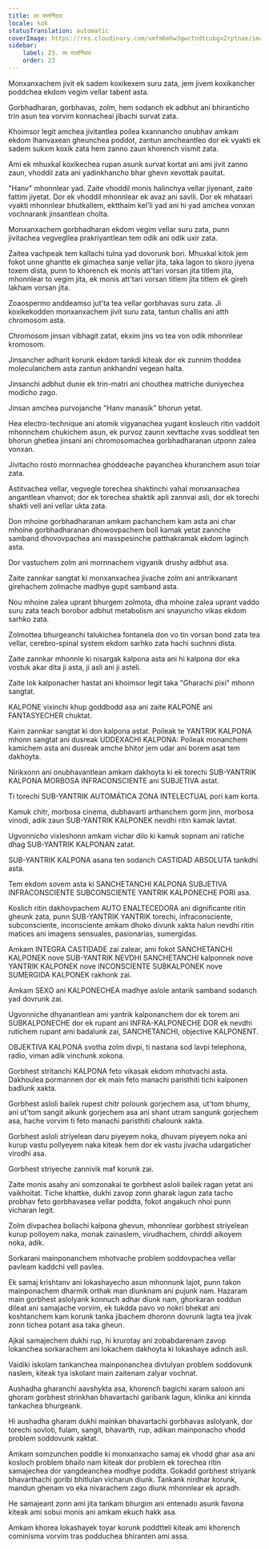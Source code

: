 ```yaml
---
title: ला मातर्निदाद
locale: kok
statusTranslation: automatic
coverImage: https://res.cloudinary.com/xmfm6mhw3gwctndtcubgx2rptnae/image/upload/v1740337243/small_cover_educacion_fundamental_a051170f1c.webp
sidebar:
    label: 23. ला मातर्निदाद
    order: 23
---
```

Monxanxachem jivit ek sadem koxikexem suru zata, jem jivem koxikancher poddchea ekdom vegim vellar tabent asta.

Gorbhadharan, gorbhavas, zolm, hem sodanch ek adbhut ani bhiranticho trin asun tea vorvim konnacheai jibachi survat zata.

Khoimsor legit amchea jivitantlea poilea kxannancho onubhav amkam ekdom lhanvaxean gheunchea poddot, zantun amcheantleo dor ek vyakti ek sadem sukxm koxik zata hem zanno zaun khorench vismit zata.

Ami ek mhuxkal koxikechea rupan asunk survat kortat ani ami jivit zanno zaun, vhoddil zata ani yadinkhancho bhar ghevn xevottak pauitat.

"Hanv" mhonnlear yad. Zaite vhoddil monis halinchya vellar jiyenant, zaite fattim jiyetat. Dor ek vhoddil mhonnlear ek avaz ani savlli. Dor ek mhataari vyakti mhonnlear bhutkallem, ektthaim kel'li yad ani hi yad amchea vonxan vochnarank jinsantlean cholta.

Monxanxachem gorbhadharan ekdom vegim vellar suru zata, punn jivitachea vegvegllea prakriyantlean tem odik ani odik uxir zata.

Zaitea vachpeak tem kallachi tulna yad dovorunk bori. Mhuxkal kitok jem fokot unne ghantte ek gimachea sanje vellar jita, taka lagon to skoro jiyena toxem dista, punn to khorench ek monis att'tari vorsan jita titlem jita, mhonnlear to vegim jita, ek monis att'tari vorsan titlem jita titlem ek gireh lakham vorsan jita.

Zoaospermo anddeamso jut'ta tea vellar gorbhavas suru zata. Ji koxikekodden monxanxachem jivit suru zata, tantun challis ani atth chromosom asta.

Chromosom jinsan vibhagit zatat, ekxim jins vo tea von odik mhonnlear kromosom.

Jinsancher adharit korunk ekdom tankdi kiteak dor ek zunnim thoddea moleculanchem asta zantun ankhandni vegean halta.

Jinsanchi adbhut dunie ek trin-matri ani chouthea matriche duniyechea modicho zago.

Jinsan amchea purvojanche "Hanv manasik" bhorun yetat.

Hea electro-technique ani atomik vigyanachea yugant kosleuch ritin vaddoit mhonnchem chukichem asun, ek purvoz zaunn xevttache xvas soddleat ten bhorun ghetlea jinsani ani chromosomachea gorbhadharanan utponn zalea vonxan.

Jivitacho rosto mornnachea ghoddeache payanchea khuranchem asun toiar zata.

Astitvachea vellar, vegvegle torechea shaktinchi vahal monxanxachea angantlean vhanvot; dor ek torechea shaktik apli zannvai asli, dor ek torechi shakti vell ani vellar ukta zata.

Don mhoine gorbhadharanan amkam pachanchem kam asta ani char mhoine gorbhadharanan dhowovpachem boll kamak yetat zannche samband dhovovpachea ani masspesinche patthakramak ekdom laginch asta.

Dor vastuchem zolm ani mornnachem vigyanik drushy adbhut asa.

Zaite zannkar sangtat ki monxanxachea jivache zolm ani antrikxanant girehachem zolmache madhye gupit samband asta.

Nou mhoine zalea uprant bhurgem zolmota, dha mhoine zalea uprant vaddo suru zata teach borobor adbhut metabolism ani snayuncho vikas ekdom sarhko zata.

Zolmottea bhurgeanchi talukichea fontanela don vo tin vorsan bond zata tea vellar, cerebro-spinal system ekdom sarhko zata hachi suchnni dista.

Zaite zannkar mhonnle ki nisargak kalpona asta ani hi kalpona dor eka vostuk akar dita ji asta, ji asli ani ji asteli.

Zaite lok kalponacher hastat ani khoimsor legit taka "Gharachi pixi" mhonn sangtat.

KALPONE vixinchi khup goddbodd asa ani zaite KALPONE ani FANTASYECHER chuktat.

Kaim zannkar sangtat ki don kalpona astat. Poileak te YANTRIK KALPONA mhonn sangtat ani dusreak UDDEXACHI KALPONA: Poileak monanchem kamichem asta ani dusreak amche bhitor jem udar ani borem asat tem dakhoyta.

Nirikxonn ani onubhavantlean amkam dakhoyta ki ek torechi SUB-YANTRIK KALPONA MORBOSA INFRACONSCIENTE ani SUBJETIVA astat.

Ti torechi SUB-YANTRIK AUTOMÁTICA ZONA INTELECTUAL pori kam korta.

Kamuk chitr, morbosa cinema, dubhavarti arthanchem gorm jinn, morbosa vinodi, adik zaun SUB-YANTRIK KALPONEK nevdhi ritin kamak lavtat.

Ugvonnicho vixleshonn amkam vichar dilo ki kamuk sopnam ani ratiche dhag SUB-YANTRIK KALPONAN zatat.

SUB-YANTRIK KALPONA asana ten sodanch CASTIDAD ABSOLUTA tankdhi asta.

Tem ekdom sovem asta ki SANCHETANCHI KALPONA SUBJETIVA INFRACONSCIENTE SUBCONSCIENTE YANTRIK KALPONECHE PORI asa.

Koslich ritin dakhovpachem AUTO ENALTECEDORA ani dignificante ritin gheunk zata, punn SUB-YANTRIK YANTRIK torechi, infraconsciente, subconsciente, inconsciente amkam dhoko divunk xakta halun nevdhi ritin matices ani imagens sensuales, pasionarias, sumergidas.

Amkam INTEGRA CASTIDADE zai zalear, ami fokot SANCHETANCHI KALPONEK nove SUB-YANTRIK NEVDHI SANCHETANCHI kalponnek nove YANTRIK KALPONEK nove INCONSCÍENTE SUBKALPONEK nove SUMERGIDA KALPONEK rakhonk zai.

Amkam SEXO ani KALPONECHEA madhye aslole antarik samband sodanch yad dovrunk zai.

Ugvonniche dhyanantlean ami yantrik kalponanchem dor ek torem ani SUBKALPONECHE dor ek rupant ani INFRA-KALPONECHE DOR ek nevdhi rutichem rupant ami badalunk zai, SANCHETANCHI, objective KALPONENT.

OBJEKTIVA KALPONA svotha zolm divpi, ti nastana sod lavpi telephona, radio, viman adik vinchunk xokona.

Gorbhest stritanchi KALPONA feto vikasak ekdom mhotvachi asta. Dakhoulea pormannen dor ek main feto manachi paristhiti tichi kalponen badlunk xakta.

Gorbhest asloli bailek rupest chitr polounk gorjechem asa, ut'tom bhumy, ani ut'tom sangit aikunk gorjechem asa ani shant utram sangunk gorjechem asa, hache vorvim ti feto manachi paristhiti chalounk xakta.

Gorbhest asloli striyelean daru piyeyem noka, dhuvam piyeyem noka ani kurup vastu pollyeyem naka kiteak hem dor ek vastu jivacha udargaticher virodhi asa.

Gorbhest striyeche zannivik maf korunk zai.

Zaite monis asahy ani somzonakai te gorbhest asloli bailek ragan yetat ani vaikhoitat. Tiche khattke, dukhi zavop zonn gharak lagun zata tacho probhav feto gorbhavasea vellar poddta, fokot angakuch nhoi punn vicharan legit.

Zolm divpachea bollachi kalpona ghevun, mhonnlear gorbhest striyelean kurup polloyem naka, monak zainaslem, virudhachem, chirddi aikoyem noka, adik.

Sorkarani mainponanchem mhotvache problem soddovpachea vellar pavleam kaddchi vell pavlea.

Ek samaj krishtanv ani lokashayecho asun mhonnunk lajot, punn takon mainponachem dharmik orthak man diunknam ani pujunk nam. Hazaram main gorbhest aslolyank konnuch adhar diunk nam, ghorkaran soddun dileat ani samajache vorvim, ek tukdda pavo vo nokri bhekat ani koshtanchem kam korunk tanka jibachem dhoronn dovrunk lagta tea jivak zonn tichea potant asa taka gheun.

Ajkal samajechem dukhi rup, hi krurotay ani zobabdarenam zavop lokanchea sorkarachem ani lokachem dakhoyta ki lokashaye adinch asli.

Vaidiki iskolam tankanchea mainponanchea divtulyan problem soddovunk naslem, kiteak tya iskolant main zaitenam zalyar vochnat.

Aushadha gharanchi aavshykta asa, khorench bagichi xaram saloon ani ghoram gorbhest strinkhan bhavartachi garibank lagun, klinika ani kinnda tankachea bhurgeank.

Hi aushadha gharam dukhi mainkan bhavartachi gorbhavas aslolyank, dor torechi sovloti, fulam, sangit, bhavarth, rup, adikan mainponacho vhodd problem soddovunk xaktat.

Amkam somzunchen poddle ki monxanxacho samaj ek vhodd ghar asa ani kosloch problem bhailo nam kiteak dor problem ek torechea ritin samajechea dor vangdeanchea modhye poddta. Gokadd gorbhest striyank bhavarthachi goribi bhitlulan vicharun diunk. Tankank nirdhar korunk, mandun ghenam vo eka nivarachem zago diunk mhonnlear ek apradh.

He samajeant zonn ami jita tankam bhurgim ani entenado asunk favona kiteak ami sobui monis ani amkam ekuch hakk asa.

Amkam khorea lokashayek toyar korunk poddtteli kiteak ami khorench cominisma vorvim tras podduchea bhiranten ami assa.

